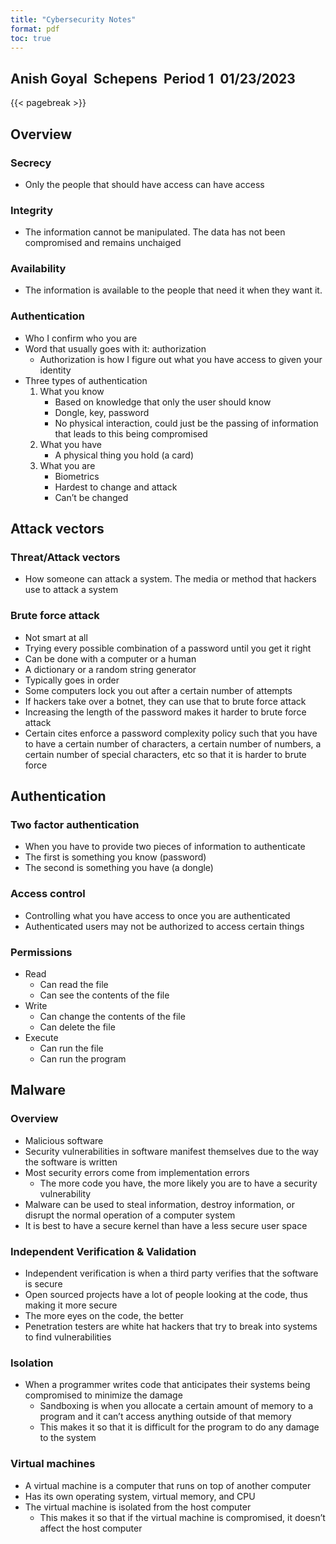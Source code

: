 ```yaml
---
title: "Cybersecurity Notes"
format: pdf
toc: true
---
```

## Anish Goyal \ Schepens \ Period 1 \ 01/23/2023{.unnumbered .unlisted} 

{{< pagebreak >}}


## Overview
### Secrecy
- Only the people that should have access can have access

### Integrity
- The information cannot be manipulated. The data has not been compromised and remains unchaiged

### Availability
- The information is available to the people that need it when they want it.

### Authentication
- Who I confirm who you are
- Word that usually goes with it: authorization
    - Authorization is how I figure out what you have access to given your identity
- Three types of authentication
    1. What you know
        - Based on knowledge that only the user should know
        - Dongle, key, password
        - No physical interaction, could just be the passing of information that leads to this being compromised
    2. What you have
        - A physical thing you hold (a card)
    3. What you are
        - Biometrics
        - Hardest to change and attack
        - Can't be changed

## Attack vectors

### Threat/Attack vectors
- How someone can attack a system. The media or method that hackers use to attack a system

### Brute force attack
- Not smart at all
- Trying every possible combination of a password until you get it right
- Can be done with a computer or a human
- A dictionary or a random string generator
- Typically goes in order
- Some computers lock you out after a certain number of attempts
- If hackers take over a botnet, they can use that to brute force attack
- Increasing the length of the password makes it harder to brute force attack
- Certain cites enforce a password complexity policy such that you have to have a certain number of characters, a certain number of numbers, a certain number of special characters, etc so that it is harder to brute force

## Authentication

### Two factor authentication
- When you have to provide two pieces of information to authenticate
- The first is something you know (password)
- The second is something you have (a dongle)

### Access control
- Controlling what you have access to once you are authenticated
- Authenticated users may not be authorized to access certain things

### Permissions
- Read 
    - Can read the file
    - Can see the contents of the file
- Write
    - Can change the contents of the file
    - Can delete the file
- Execute
    - Can run the file
    - Can run the program

## Malware

### Overview
- Malicious software
- Security vulnerabilities in software manifest themselves due to the way the software is written
- Most security errors come from implementation errors
    - The more code you have, the more likely you are to have a security vulnerability
- Malware can be used to steal information, destroy information, or disrupt the normal operation of a computer system
- It is best to have a secure kernel than have a less secure user space

### Independent Verification & Validation
- Independent verification is when a third party verifies that the software is secure
- Open sourced projects have a lot of people looking at the code, thus making it more secure
- The more eyes on the code, the better
- Penetration testers are white hat hackers that try to break into systems to find vulnerabilities

### Isolation
- When a programmer writes code that anticipates their systems being compromised to minimize the damage
    - Sandboxing is when you allocate a certain amount of memory to a program and it can't access anything outside of that memory 
    - This makes it so that it is difficult for the program to do any damage to the system

### Virtual machines
- A virtual machine is a computer that runs on top of another computer
- Has its own operating system, virtual memory, and CPU
- The virtual machine is isolated from the host computer
    - This makes it so that if the virtual machine is compromised, it doesn't affect the host computer